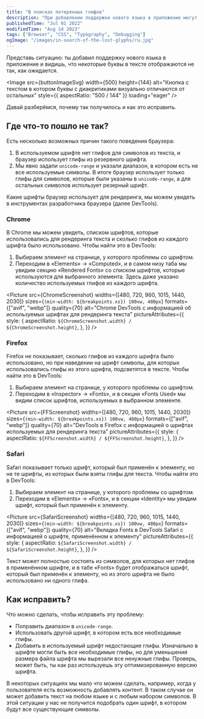```yaml
---
title: "В поисках потерянных глифов"
description: "При добавлении поддержки нового языка в приложение могут возникунуть проблемы с отображением некоторых символов. Давай разберёмся, почему так происходит и как это исправить."
publishedTime: "Jul 01 2022"
modifiedTime: "Aug 14 2023"
tags: ["Browser", "CSS", "Typography", "Debugging"]
ogImage: "/images/in-search-of-the-lost-glyphs/ru.jpg"
---
```




Представь ситуацию: ты добавил поддержку нового языка в приложение и видишь, что некоторые буквы в тексте отображаются не так, как ожидается.

<Image
  src={buttonImageSvg}
  width={500}
  height={144}
  alt="Кнопка с текстом в котором буквы с диакритиками визуально отличаются от остальных"
  style={{ aspectRatio: "500 / 144" }}
  loading="eager"
/>

Давай разберёмся, почему так получилось и как это исправить.

## Где что-то пошло не так?

Есть несколько возможных причин такого поведения браузера:

1. В используемом шрифте нет глифов для символов из текста, и браузер использует глифы из резервного шрифта.
2. Мы явно задали `unicode-range` и указали диапазон, в котором есть не все используемые символы. В итоге браузер использует только глифы для символов, которые были указаны в `unicode-range`, а для остальных символов использует резерный шрифт.

Какие шрифты браузер использует для рендеринга, мы можем увидеть в инструментах разработчика браузера (далее DevTools).

### Chrome

В Chrome мы можем увидеть, списком шрифтов, которые использовались для рендеринга текста и сколько глифов из каждого шрифта было использовано. Чтобы найти это в DevTools:

1. Выбираем элемент на странице, у которого проблемы со шрифтом.
2. Переходим в «Elements» → «Computed», и в самом низу таба мы увидим секцию «Rendered Fonts» со списком шрифтов, которые используются для выбранного элемента. Здесь даже указано количество используемых глифов из каждого шрифта.

<Picture
  src={ChromeScreenshot}
  widths={[480, 720, 960, 1015, 1440, 2030]}
  sizes={`(min-width: ${breakpoints.xs}) 100vw, 480px`}
  formats={["avif", "webp"]}
  quality={70}
  alt="Chrome DevTools с информацией об используемых шрифтах для рендеринга текста"
  pictureAttributes={{
    style: {
      aspectRatio: `${ChromeScreenshot.width} / ${ChromeScreenshot.height}`,
    },
  }}
/>

### Firefox

Firefox не показывает, сколько глифов из каждого шрифта было использовано, но при наведении на шрифт символы, для которых использовались глифы из этого шрифта, подсветятся в тексте. Чтобы найти это в DevTools:

1. Выбираем элемент на странице, у которого проблемы со шрифтом.
2. Переходим в «Inspector» → «Fonts», и в секции «Fonts Used» мы видим список шрифтов, используемых в выбранном элементе.

<Picture
  src={FFScreenshot}
  widths={[480, 720, 960, 1015, 1440, 2030]}
  sizes={`(min-width: ${breakpoints.xs}) 100vw, 480px`}
  formats={["avif", "webp"]}
  quality={70}
  alt="DevTools в Firefox с информацией о шрифтах используемых для рендеринга текста"
  pictureAttributes={{
    style: {
      aspectRatio: `${FFScreenshot.width} / ${FFScreenshot.height}`,
    },
  }}
/>

### Safari

Safari показывает только шрифт, который был применён к элементу, но не те шрифты, из которых были взяты глифы для текста. Чтобы найти это в DevTools:

1. Выбираем элемент на странице, у которого проблемы со шрифтом.
2. Переходим в «Elements» → «Fonts», и в секции «Identity» мы увидим шрифт, который был применён к элементу.

<Picture
  src={SafariScreenshot}
  widths={[480, 720, 960, 1015, 1440, 2030]}
  sizes={`(min-width: ${breakpoints.xs}) 100vw, 480px`}
  formats={["avif", "webp"]}
  quality={70}
  alt="Вкладка Fonts в DevTools Safari с информацией о шрифте, применённом к элементу"
  pictureAttributes={{
    style: {
      aspectRatio: `${SafariScreenshot.width} / ${SafariScreenshot.height}`,
    },
  }}
/>

Текст может полностью состоять из символов, для которых нет глифов в применённом шрифте, и в табе «Fonts» будет отображаться шрифт, который был применён к элементу, но из этого шрифта не было использовано ни одного глифа.

## Как исправить?

Что можно сделать, чтобы исправить эту проблему:

- Поправить диапазон в `unicode-range`.
- Использовать другой шрифт, в котором есть все необходимые глифы.
- Добавить в используемый шрифт недостающие глифы. Изначально в шрифте могли быть все необходимые глифы, но для уменьшения размера файла шрифта мы вырезали все ненужные глифы. Проверь, может быть, ты как раз используешь эту оптимизированную версию шрифта.

В некоторых ситуациях мы мало что можем сделать, например, когда у пользователя есть возможность добавлять контент. В таком случае он может добавить текст на любом языке и с любым набором символов. В этой ситуации у нас не получится подобрать один шрифт, в котором будут все существующие символы.
